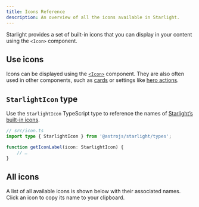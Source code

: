 ```yaml
---
title: Icons Reference
description: An overview of all the icons available in Starlight.
---
```


Starlight provides a set of built-in icons that you can display in your content using the `<Icon>` component.

## Use icons

Icons can be displayed using the [`<Icon>`](/components/icons/) component.
They are also often used in other components, such as [cards](/components/cards/) or settings like [hero actions](/reference/frontmatter/#hero).

## `StarlightIcon` type

Use the `StarlightIcon` TypeScript type to reference the names of [Starlight’s built-in icons](#all-icons).

```ts {2} /icon: (StarlightIcon)/
// src/icon.ts
import type { StarlightIcon } from '@astrojs/starlight/types';

function getIconLabel(icon: StarlightIcon) {
	// …
}
```

## All icons

A list of all available icons is shown below with their associated names. Click an icon to copy its name to your clipboard.




